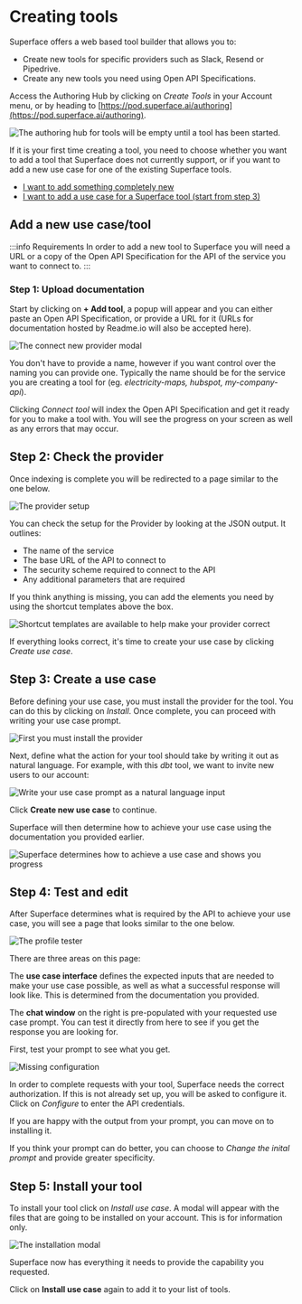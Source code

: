 # Creating tools

Superface offers a web based tool builder that allows you to:

- Create new tools for specific providers such as Slack, Resend or Pipedrive.
- Create any new tools you need using Open API Specifications.

Access the Authoring Hub by clicking on _Create Tools_ in your Account menu, or by heading to [https://pod.superface.ai/authoring](https://pod.superface.ai/authoring).

![The authoring hub for tools will be empty until a tool has been started.](/img/tools/authoring-index.png)

If it is your first time creating a tool, you need to choose whether you want to add a tool that Superface does not currently support, or if you want to add a new use case for one of the existing Superface tools.

- [I want to add something completely new](#add-a-new-tool)
- [I want to add a use case for a Superface tool (start from step 3)](#step-3-create-a-use-case)

## Add a new use case/tool

:::info Requirements
In order to add a new tool to Superface you will need a URL or a copy of the Open API Specification for the API of the service you want to connect to.
:::

### Step 1: Upload documentation

Start by clicking on **+ Add tool**, a popup will appear and you can either paste an Open API Specification, or provide a URL for it (URLs for documentation hosted by Readme.io will also be accepted here).

![The connect new provider modal](/img/tools/authoring-provider-input.png)

You don't have to provide a name, however if you want control over the naming you can provide one. Typically the name should be for the service you are creating a tool for (eg. _electricity-maps, hubspot, my-company-api_).

Clicking _Connect tool_ will index the Open API Specification and get it ready for you to make a tool with. You will see the progress on your screen as well as any errors that may occur.

## Step 2: Check the provider

Once indexing is complete you will be redirected to a page similar to the one below.

![The provider setup](/img/tools/authoring-check-provider.png)

You can check the setup for the Provider by looking at the JSON output. It outlines:

- The name of the service
- The base URL of the API to connect to
- The security scheme required to connect to the API
- Any additional parameters that are required

If you think anything is missing, you can add the elements you need by using the shortcut templates above the box.

![Shortcut templates are available to help make your provider correct](/img/tools/authoring-shortcut-templates.png)

If everything looks correct, it's time to create your use case by clicking _Create use case_.

## Step 3: Create a use case

Before defining your use case, you must install the provider for the tool. You can do this by clicking on _Install_. Once complete, you can proceed with writing your use case prompt.

![First you must install the provider](/img/tools/authoring-install-first.png)

Next, define what the action for your tool should take by writing it out as natural language. For example, with this _dbt_ tool, we want to invite new users to our account:

![Write your use case prompt as a natural language input](/img/tools/authoring-prompt-example.png)

Click **Create new use case** to continue.

Superface will then determine how to achieve your use case using the documentation you provided earlier.

![Superface determines how to achieve a use case and shows you progress](/img/tools/authoring-working-on-use-case.png)

## Step 4: Test and edit

After Superface determines what is required by the API to achieve your use case, you will see a page that looks similar to the one below.

![The profile tester](/img/tools/authoring-profile-test.png)

There are three areas on this page:

The **use case interface** defines the expected inputs that are needed to make your use case possible, as well as what a successful response will look like. This is determined from the documentation you provided.

The **chat window** on the right is pre-populated with your requested use case prompt. You can test it directly from here to see if you get the response you are looking for.

First, test your prompt to see what you get.

![Missing configuration](/img/tools/authoring-config-missing.png)

In order to complete requests with your tool, Superface needs the correct authorization. If this is not already set up, you will be asked to configure it. Click on _Configure_ to enter the API credentials.

If you are happy with the output from your prompt, you can move on to installing it.

If you think your prompt can do better, you can choose to _Change the inital prompt_ and provide greater specificity.

## Step 5: Install your tool

To install your tool click on _Install use case_. A modal will appear with the files that are going to be installed on your account. This is for information only.

![The installation modal](/img/tools/authoring-files-to-be-installed.png)

Superface now has everything it needs to provide the capability you requested.

Click on **Install use case** again to add it to your list of tools.

